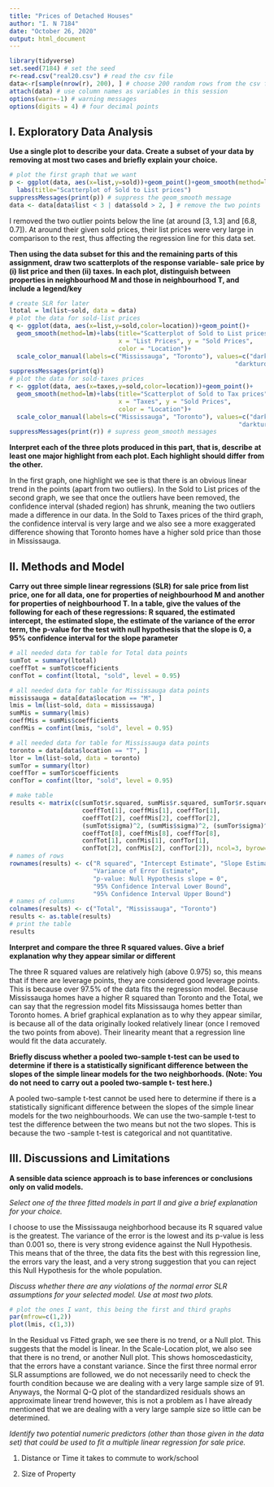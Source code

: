 ```yaml
---
title: "Prices of Detached Houses"
author: "I. N 7184"
date: "October 26, 2020"
output: html_document
---
```


```r
library(tidyverse)
set.seed(7184) # set the seed
r<-read.csv("real20.csv") # read the csv file
data<-r[sample(nrow(r), 200), ] # choose 200 random rows from the csv file
attach(data) # use column names as variables in this session
options(warn=-1) # warning messages
options(digits = 4) # four decimal points
```

## I. Exploratory Data Analysis

**Use a single plot to describe your data. Create a subset of your data by**
**removing at most two cases and briefly explain your choice.**

```r
# plot the first graph that we want
p <- ggplot(data, aes(x=list,y=sold))+geom_point()+geom_smooth(method=lm)+ 
  labs(title="Scatterplot of Sold to List prices")
suppressMessages(print(p)) # suppress the geom_smooth message
data <- data[data$list < 3 | data$sold > 2, ] # remove the two points
``` 

I removed the two outlier points below the line (at around [3, 1.3] and 
[6.8, 0.7]). At around their given sold prices, their list prices were 
very large in comparison to the rest, thus affecting the regression line
for this data set.

**Then using the data subset for this and the remaining parts of this**
**assignment, draw two scatterplots of the response variable- sale price by**
**(i) list price and then (ii) taxes. In each plot, distinguish between**
**properties in neighbourhood M and those in neighbourhood T, and include a**
**legend/key**

```r
# create SLR for later
ltotal = lm(list~sold, data = data)
# plot the data for sold-list prices
q <- ggplot(data, aes(x=list,y=sold,color=location))+geom_point()+
  geom_smooth(method=lm)+labs(title="Scatterplot of Sold to List prices", 
                              x = "List Prices", y = "Sold Prices", 
                              color = "Location")+
  scale_color_manual(labels=c("Mississauga", "Toronto"), values=c("darkorange",
                                                              "darkturquoise"))
suppressMessages(print(q))
# plot the data for sold-taxes prices
r <- ggplot(data, aes(x=taxes,y=sold,color=location))+geom_point()+
  geom_smooth(method=lm)+labs(title="Scatterplot of Sold to Tax prices",
                              x = "Taxes", y = "Sold Prices", 
                              color = "Location")+
  scale_color_manual(labels=c("Mississauga", "Toronto"), values=c("darkorange", 
                                                               "darkturquoise"))
suppressMessages(print(r)) # supress geom_smooth messages
```

**Interpret each of the three plots produced in this part, that is, describe**
**at least one major highlight from each plot. Each highlight should differ**
**from the other.**

In the first graph, one highlight we see is that there is an obvious linear
trend in the points (apart from two outliers).
In the Sold to List prices of the second graph, we see that once the outliers
have been removed, the confidence interval (shaded region) has shrunk, meaning 
the two outliers made a difference in our data.
In the Sold to Taxes prices of the third graph, the confidence interval is very
large and we also see a more exaggerated difference showing that Toronto homes
have a higher sold price than those in Mississauga.

## II. Methods and Model

**Carry out three simple linear regressions (SLR) for sale price from list**
**price, one for all data, one for properties of neighbourhood M and another**
**for properties of neighbourhood T. In a table, give the values of the**
**following for each of these regressions: R squared, the estimated intercept,**
**the estimated slope, the estimate of the variance of the error term, the**
**p-value for the test with null hypothesis that the slope is 0, a 95%**
**confidence interval for the slope parameter**

```r
# all needed data for table for Total data points
sumTot = summary(ltotal)
coeffTot = sumTot$coefficients
confTot = confint(ltotal, "sold", level = 0.95)

# all needed data for table for Mississauga data points
mississauga = data[data$location == "M", ]
lmis = lm(list~sold, data = mississauga)
sumMis = summary(lmis)
coeffMis = sumMis$coefficients
confMis = confint(lmis, "sold", level = 0.95)

# all needed data for table for Mississauga data points
toronto = data[data$location == "T", ]
ltor = lm(list~sold, data = toronto)
sumTor = summary(ltor)
coeffTor = sumTor$coefficients
confTor = confint(ltor, "sold", level = 0.95)

# make table
results <- matrix(c(sumTot$r.squared, sumMis$r.squared, sumTor$r.squared,
                    coeffTot[1], coeffMis[1], coeffTor[1],
                    coeffTot[2], coeffMis[2], coeffTor[2],
                    (sumTot$sigma)^2, (sumMis$sigma)^2, (sumTor$sigma)^2,
                    coeffTot[8], coeffMis[8], coeffTor[8],
                    confTot[1], confMis[1], confTor[1],
                    confTot[2], confMis[2], confTor[2]), ncol=3, byrow=TRUE)
# names of rows
rownames(results) <- c("R squared", "Intercept Estimate", "Slope Estimate", 
                       "Variance of Error Estimate",
                       "p-value: Null Hypothesis slope = 0",
                       "95% Confidence Interval Lower Bound", 
                       "95% Confidence Interval Upper Bound")
# names of columns
colnames(results) <- c("Total", "Mississauga", "Toronto")
results <- as.table(results)
# print the table
results
```

**Interpret and compare the three R squared values. Give a brief explanation**
**why they appear similar or different**

The three R squared values are relatively high (above 0.975) so, this means that
if there are leverage points, they are considered good leverage points. This is
because over 97.5% of the data fits the regression model. Because Mississauga
homes have a higher R squared than Toronto and the Total, we can say that the
regression model fits Mississauga homes better than Toronto homes. A brief
graphical explanation as to why they appear similar, is because all of the data
originally looked relatively linear (once I removed the two points from above).
Their linearity meant that a regression line would fit the data accurately.

**Briefly discuss whether a pooled two-sample t-test can be used to determine**
**if there is a statistically significant difference between the slopes of the**
**simple linear models for the two neighborhoods. (Note: You do not need to**
**carry out a pooled two-sample t- test here.)**

A pooled two-sample t-test cannot be used here to determine if there is a 
statistically significant difference between the slopes of the simple linear
models for the two neighbourhoods. We can use the two-sample t-test to test the
difference between the two means but not the two slopes. This is because the two
-sample t-test is categorical and not quantitative.

## III. Discussions and Limitations

**A sensible data science approach is to base inferences or conclusions only**
**on valid models.**

*Select one of the three fitted models in part II and give a brief*
*explanation for your choice.*

I choose to use the Mississauga neighborhood because its R squared value is
the greatest. The variance of the error is the lowest and its p-value is less
than 0.001 so, there is very strong evidence against the Null Hypothesis. This
means that of the three, the data fits the best with this regression line, the
errors vary the least, and a very strong suggestion that you can reject this
Null Hypothesis for the whole population.

*Discuss whether there are any violations of the normal error SLR assumptions*
*for your selected model. Use at most two plots.*

```r
# plot the ones I want, this being the first and third graphs
par(mfrow=c(1,2))
plot(lmis, c(1,3))
```

In the Residual vs Fitted graph, we see there is no trend, or a Null plot. This
suggests that the model is linear. In the Scale-Location plot, we also see that
there is no trend, or another Null plot. This shows homoscedasticity, that the 
errors have a constant variance. Since the first three normal error SLR
assumptions are followed, we do not necessarily need to check the fourth
condition because we are dealing with a very large sample size of 91. 
Anyways, the Normal Q-Q plot of the standardized residuals shows an approximate
linear trend however, this is not a problem as I have already mentioned that we
are dealing with a very large sample size so little can be determined.

*Identify two potential numeric predictors (other than those given in the data*
*set) that could be used to fit a multiple linear regression for sale price.*

1) Distance or Time it takes to commute to work/school

2) Size of Property